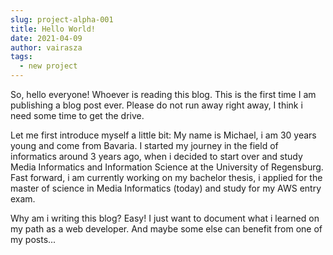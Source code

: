 ```yaml
---
slug: project-alpha-001
title: Hello World!
date: 2021-04-09
author: vairasza
tags:
  - new project
---
```

So, hello everyone! Whoever is reading this blog. This is the first time I am publishing a blog post ever. Please do not run away right away, I think i need some time to get the drive.

Let me first introduce myself a little bit: My name is Michael, i am 30 years young and come from Bavaria. I started my journey in the field of informatics around 3 years ago, when i decided to start over and study  Media Informatics and Information Science at the University of Regensburg. Fast forward, i am currently working on my bachelor thesis, i applied for the master of science in Media Informatics (today) and study  for my AWS entry exam.

Why am i writing this blog? Easy! I just want to document what i learned on my path as a web developer. And maybe some else can benefit from one of my posts...